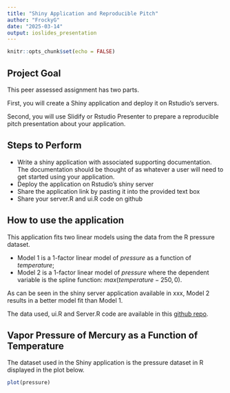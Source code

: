 ```yaml
---
title: "Shiny Application and Reproducible Pitch"
author: "FrockyG"
date: "2025-03-14"
output: ioslides_presentation
---
```


```r
knitr::opts_chunk$set(echo = FALSE)
```

## Project Goal

This peer assessed assignment has two parts.

First, you will create a Shiny application and deploy it on Rstudio’s servers.

Second, you will use Slidify or Rstudio Presenter to prepare a reproducible pitch presentation about your application.

## Steps to Perform

- Write a shiny application with associated supporting documentation. The documentation should be thought of as whatever a user will need to get started using your application.
- Deploy the application on Rstudio’s shiny server
- Share the application link by pasting it into the provided text box
- Share your server.R and ui.R code on github

## How to use the application

This application fits two linear models using the data from the R pressure dataset.

- Model 1 is a 1-factor linear model of $pressure$ as a function of $temperature$;
- Model 2 is a 1-factor linear model of $pressure$ where the dependent variable is the spline function: $max(temperature-250,0)$.

As can be seen in the shiny server application available in xxx, Model 2 results in a better model fit than Model 1.

The data used, ui.R and Server.R code are available in this [github repo](https://github.com/frockyg/DP-Week-4).


## Vapor Pressure of Mercury as a Function of Temperature
The dataset used in the Shiny application is the pressure dataset in R displayed in the plot below.  
```r
plot(pressure)
```

